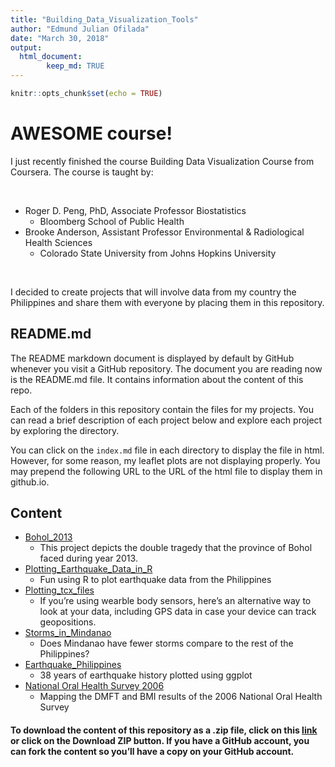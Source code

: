 ```yaml
---
title: "Building_Data_Visualization_Tools"
author: "Edmund Julian Ofilada"
date: "March 30, 2018"
output: 
  html_document:
        keep_md: TRUE
---
```


```r
knitr::opts_chunk$set(echo = TRUE)
```

# AWESOME course!

I just recently finished the course Building Data Visualization Course from Coursera. The course is taught by:    

<br>

- Roger D. Peng, PhD, Associate Professor Biostatistics 
    - Bloomberg School of Public Health
     
- Brooke Anderson,  Assistant Professor Environmental & Radiological Health Sciences
    - Colorado State University from Johns Hopkins University

<br>

I decided to create projects that will involve data from my country the Philippines and share them with everyone by placing them in this repository. 

## README.md

The README markdown document is displayed by default by GitHub whenever you visit a GitHub repository. The document you are reading now is the README.md file. It contains information about the content of this repo.

Each of the folders in this repository contain the files for my  projects. You can read a brief description of each project below and explore each project by exploring the directory.

You can click on the `index.md` file in each directory to display the file in html.  However, for some reason, my leaflet plots are not displaying properly. You may prepend the following URL to the URL of the html file to display them in github.io.

## Content 

- [Bohol_2013](/Building_Data_Visualization_Tools/Bohol_2013/)
     - This project depicts the double tragedy that the province of Bohol faced during year 2013.
     
- [Plotting_Earthquake_Data_in_R](/Building_Data_Visualization_Tools/Plotting_Earthquake_Data_in_R/)
     - Fun using R to plot earthquake data from the Philippines
     
- [Plotting_tcx_files](/Building_Data_Visualization_Tools/Plotting_tcx_files/)
     - If you're using wearble body sensors, here's an alternative way to look at your data, including GPS data in case your device can track geopositions.
     
- [Storms_in_Mindanao](/Building_Data_Visualization_Tools/Storms_in_Mindanao/)
     - Does Mindanao have fewer storms compare to the rest of the Philippines?
     
- [Earthquake_Philippines](https://docofi.github.io/Building_Data_Visualization_Tools/Earthquake_Philippines/)
     - 38 years of earthquake history plotted using ggplot

- [National Oral Health Survey 2006](https://docofi.github.io/Building_Data_Visualization_Tools/NOHS/)
     - Mapping the DMFT and BMI results of the 2006 National Oral Health Survey

#### To download the content of this repository as a .zip file, click on this [link](/Building_Data_Visualization_Tools/archive/gh-pages.zip) or click on the Download ZIP button. If you have a GitHub account, you can fork the content so you'll have a copy on your GitHub account.  